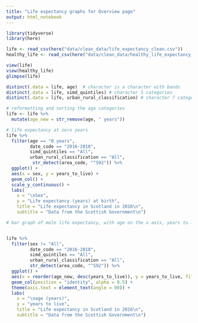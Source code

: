 ```yaml
---
title: "Life expectancy graphs for Overview page"
output: html_notebook
---
```


```r
library(tidyverse)
library(here)
```

```r
life <- read_csv(here("data/clean_data/life_expectancy_clean.csv"))
healthy_life <- read_csv(here("data/clean_data/healthy_life_expectancy_clean.csv"))

```

```r
view(life)
view(healthy_life)
glimpse(life)
```

```r
distinct(.data = life, age)  # character is a character with bands
distinct(.data = life, simd_quintiles) # character 5 categories
distinct(.data = life, urban_rural_classification) # character 7 categories
```
```r
# reformatting and sorting the age categories
life <- life %>% 
  mutate(age_new = str_remove(age, " years"))
```


```r
# life expectancy at zero years
life %>% 
  filter(age == "0 years",
         date_code == "2016-2018",
         simd_quintiles == "All",
         urban_rural_classification == "All",
          str_detect(area_code, "^S92")) %>% 
  ggplot() +
  aes(x = sex, y = years_to_live) +
  geom_col() +
  scale_y_continuous() +
  labs(
    x = "\nSex",
    y = "Life expectancy (years) at birth",
    title = "Life expectancy in Scotland in 2016\n",
    subtitle = "Data from the Scottish Government\n")
```


```r
# bar graph of male life expectancy, with age on the x axis, years to live on y axis


life %>% 
  filter(sex != "All",
         date_code == "2016-2018",
         simd_quintiles == "All",
         urban_rural_classification == "All",
         str_detect(area_code, "^S92")) %>% 
  ggplot() +
  aes(x = reorder(age_new, desc(years_to_live)), y = years_to_live, fill = sex) +
  geom_col(position = "identity", alpha = 0.5) +
  theme(axis.text = element_text(angle = 90)) +
  labs(
    x = "\nage (years)",
    y = "years to live",
    title = "Life expectancy in Scotland in 2016\n",
    subtitle = "Data from the Scottish Government\n")
```


